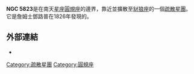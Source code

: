 {{Infobox Cluster
| name = [[New_General_Catalogue|NGC]] 5823
| image = [[File:NGC_5823_in_Cir.jpg|250px]]
| class = 疏散星團
| epoch = [[J2000|J2000]]
| ra = {{RA|15|05|44.8}}
| dec = {{DEC|-55|37|30}}
| dist_pc = 1192 pc
| appmag_v  =7.9
| constellation = [[圓規座|圓規座]]
| names = [[科德韋爾深空天體表|科德韋爾]] 88
}}

'''NGC 5823'''是在南天[[星座|星座]][[圓規座|圓規座]]的邊界，靠近並擴散至[[豺狼座|豺狼座]]的一個[[疏散星團|疏散星團]]。它是詹姆士鄧路普在1826年發現的。

== 外部連結 ==
* {{WikiSky}}
{{Sky|15|05|44.8|-|55|37|30}}

{{Catalogs|NGC=5823|C=88}}
{{科德韋爾天體}}

[[Category:疏散星團|Category:疏散星團]]
[[Category:圓規座|Category:圓規座]]